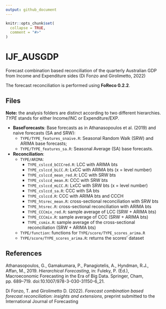 ```yaml
---
output: github_document
---
```


<!-- README.md is generated from README.Rmd. Please edit that file -->

```r
knitr::opts_chunk$set(
  collapse = TRUE,
  comment = "#>"
)
```

# IJF_AUSGDP

<!-- badges: start -->
<!-- badges: end -->

Forecast combination based reconciliation of the quarterly Australian GDP from Income and Expenditure sides (Di Fonzo and Girolimetto, 2022)

The forecast reconciliation is performed using **FoReco 0.2.2**.

## Files

**Note:** the analysis folders are distinct according to two different hierarchies. _TYPE_ stands for either Income/INC or Expenditure/EXP.

* **BaseForecasts**: Base forecasts as in Athanasopoulos et al. (2019) and naive forecasts (SA and SRW):
  - `TYPE/TYPE_features_snaive.R`: Seasonal Random Walk (SRW) and ARIMA base forecasts;
  - `TYPE/TYPE_features_sa.R`: Seasonal Average (SA) base forecasts.

* **Reconciliation**: 
  - `TYPE/ARIMA`:
    * `TYPE_cslccd_bCCCred.R`: LCC with ARIMA bts
    * `TYPE_cslccd_bLCC.R`: LxCC with ARIMA bts (x = level number)
    * `TYPE_cslccd_mean_red.R`: LCC with SRW bts
    * `TYPE_cslccd_mean.R`: CCC with SRW bts
    * `TYPE_cslccd_mLCC.R`: LxCC with SRW bts (x = level number)
    * `TYPE_cslccd_sa.R`: CCC with SA bts
    * `TYPE_cslccd.R`: CCC with ARIMA bts and CCCH
    * `TYPE_htsrec_mean.R`: cross-sectional reconciliation with SRW bts
    * `TYPE_htsrec.R`: cross-sectional reconciliation with ARIMA bts
    * `TYPE_CCCmix_red.R`: sample average of LCC (SRW + ARIMA bts)
    * `TYPE_CCCmix.R`: sample average of CCC (SRW + ARIMA bts)
    * `TYPE_csmix.R`: sample average of the cross-sectional reconciliation (SRW + ARIMA bts)
  - `TYPE/function`: functions for `TYPE/score/TYPE_scores_arima.R` 
  - `TYPE/score/TYPE_scores_arima.R`: returns the scores' dataset

## References
Athanasopoulos, G., Gamakumara, P., Panagiotelis, A., Hyndman, R.J., Affan, M., 2019. _Hierarchical Forecasting_, in: Fuleky, P. (Ed.), Macroeconomic Forecasting in the Era of Big Data. Springer, Cham, pp. 689–719. doi:10.1007/978-3-030-31150-6_21.

Di Fonzo, T. and Girolimetto D. (2022). _Forecast combination based forecast reconciliation: insights and extensions_, preprint submitted to the International Journal of Forecasting